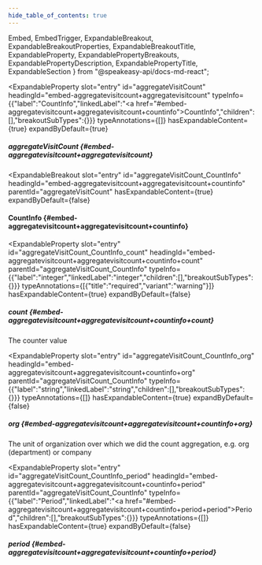 ```yaml
---
hide_table_of_contents: true
---
```

  Embed,
  EmbedTrigger,
  ExpandableBreakout,
  ExpandableBreakoutProperties,
  ExpandableBreakoutTitle,
  ExpandableProperty,
  ExpandablePropertyBreakouts,
  ExpandablePropertyDescription,
  ExpandablePropertyTitle,
  ExpandableSection
} from "@speakeasy-api/docs-md-react";

<ExpandableSection>

<ExpandableProperty
  slot="entry"
  id="aggregateVisitCount"
  headingId="embed-aggregatevisitcount+aggregatevisitcount"
  typeInfo={{"label":"CountInfo","linkedLabel":"<a href=\"#embed-aggregatevisitcount+aggregatevisitcount+countinfo\">CountInfo</a>","children":[],"breakoutSubTypes":{}}}
  typeAnnotations={[]}
  hasExpandableContent={true}
  expandByDefault={true}
>

<ExpandablePropertyTitle slot="title">

##### aggregateVisitCount \{#embed-aggregatevisitcount+aggregatevisitcount\}

</ExpandablePropertyTitle>

<ExpandablePropertyBreakouts slot="breakouts">

<ExpandableBreakout
  slot="entry"
  id="aggregateVisitCount_CountInfo"
  headingId="embed-aggregatevisitcount+aggregatevisitcount+countinfo"
  parentId="aggregateVisitCount"
  hasExpandableContent={true}
  expandByDefault={false}
>

<ExpandableBreakoutTitle slot="title">

#### CountInfo \{#embed-aggregatevisitcount+aggregatevisitcount+countinfo\}

</ExpandableBreakoutTitle>

<ExpandableBreakoutProperties slot="properties">

<ExpandableProperty
  slot="entry"
  id="aggregateVisitCount_CountInfo_count"
  headingId="embed-aggregatevisitcount+aggregatevisitcount+countinfo+count"
  parentId="aggregateVisitCount_CountInfo"
  typeInfo={{"label":"integer","linkedLabel":"integer","children":[],"breakoutSubTypes":{}}}
  typeAnnotations={[{"title":"required","variant":"warning"}]}
  hasExpandableContent={true}
  expandByDefault={false}
>

<ExpandablePropertyTitle slot="title">

##### count \{#embed-aggregatevisitcount+aggregatevisitcount+countinfo+count\}

</ExpandablePropertyTitle>

<ExpandablePropertyDescription slot="description">

The counter value

</ExpandablePropertyDescription>

</ExpandableProperty>

<ExpandableProperty
  slot="entry"
  id="aggregateVisitCount_CountInfo_org"
  headingId="embed-aggregatevisitcount+aggregatevisitcount+countinfo+org"
  parentId="aggregateVisitCount_CountInfo"
  typeInfo={{"label":"string","linkedLabel":"string","children":[],"breakoutSubTypes":{}}}
  typeAnnotations={[]}
  hasExpandableContent={true}
  expandByDefault={false}
>

<ExpandablePropertyTitle slot="title">

##### org \{#embed-aggregatevisitcount+aggregatevisitcount+countinfo+org\}

</ExpandablePropertyTitle>

<ExpandablePropertyDescription slot="description">

The unit of organization over which we did the count aggregation, e.g. org (department) or company

</ExpandablePropertyDescription>

</ExpandableProperty>

<ExpandableProperty
  slot="entry"
  id="aggregateVisitCount_CountInfo_period"
  headingId="embed-aggregatevisitcount+aggregatevisitcount+countinfo+period"
  parentId="aggregateVisitCount_CountInfo"
  typeInfo={{"label":"Period","linkedLabel":"<a href=\"#embed-aggregatevisitcount+aggregatevisitcount+countinfo+period+period\">Period</a>","children":[],"breakoutSubTypes":{}}}
  typeAnnotations={[]}
  hasExpandableContent={true}
  expandByDefault={false}
>

<ExpandablePropertyTitle slot="title">

##### period \{#embed-aggregatevisitcount+aggregatevisitcount+countinfo+period\}

</ExpandablePropertyTitle>

<ExpandablePropertyBreakouts slot="breakouts">

<Embed slot="embed">

<EmbedTrigger slot="trigger" embedTitle="period" triggerText="View period details">

<Embedperiod />

</EmbedTrigger>

</Embed>

</ExpandablePropertyBreakouts>

</ExpandableProperty>

</ExpandableBreakoutProperties>

</ExpandableBreakout>

</ExpandablePropertyBreakouts>

</ExpandableProperty>

</ExpandableSection>